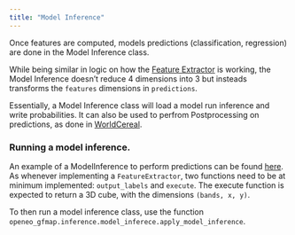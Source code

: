 ```yaml
---
title: "Model Inference"
---
```


Once features are computed, models predictions (classification, regression) are done in the Model Inference class.

While being similar in logic on how the [Feature Extractor](features.qmd) is working, the Model Inference doesn't reduce 4 dimensions into 3 but insteads transforms the `features` dimensions in `predictions`.

Essentially, a Model Inference class will load a model run inference and write probabilities. It can also be used to perfrom Postprocessing on predictions, as done in [WorldCereal](https://github.com/WorldCereal/worldcereal-classification/blob/main/src/worldcereal/openeo/postprocess.py).

### Running a model inference.

An example of a ModelInference to perform predictions can be found [here](https://github.com/WorldCereal/worldcereal-classification/blob/main/src/worldcereal/openeo/inference.py#L86). As whenever implementing a `FeatureExtractor`, two functions need to be at minimum implemented: `output_labels` and `execute`. The execute function is expected to return a 3D cube, with the dimensions `(bands, x, y)`.

To then run a model inference class, use the function `openeo_gfmap.inference.model_inferece.apply_model_inference`.
